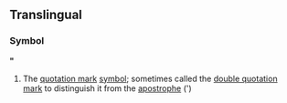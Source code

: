 ==Translingual==
===Symbol===
'''"'''
#The [[quotation mark]] [[symbol]]; sometimes called the [[double quotation mark]] to distinguish it from the [[apostrophe]] (')